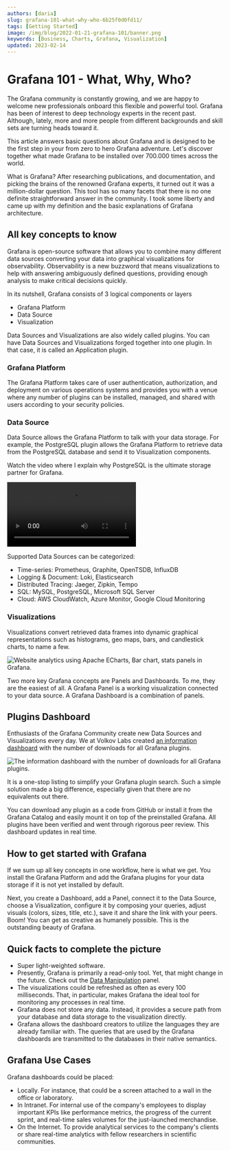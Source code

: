 ```yaml
---
authors: [daria]
slug: grafana-101-what-why-who-6b25f0d0fd11/
tags: [Getting Started]
image: /img/blog/2022-01-21-grafana-101/banner.png
keywords: [Business, Charts, Grafana, Visualization]
updated: 2023-02-14
---
```



# Grafana 101 - What, Why, Who?

The Grafana community is constantly growing, and we are happy to welcome new professionals onboard this flexible and powerful tool. Grafana has been of interest to deep technology experts in the recent past. Although, lately, more and more people from different backgrounds and skill sets are turning heads toward it.

This article answers basic questions about Grafana and is designed to be the first step in your from zero to hero Grafana adventure. Let's discover together what made Grafana to be installed over 700.000 times across the world.

What is Grafana? After researching publications, and documentation, and picking the brains of the renowned Grafana experts, it turned out it was a million-dollar question. This tool has so many facets that there is no one definite straightforward answer in the community. I took some liberty and came up with my definition and the basic explanations of Grafana architecture.

## All key concepts to know

Grafana is open-source software that allows you to combine many different data sources converting your data into graphical visualizations for observability. Observability is a new buzzword that means visualizations to help with answering ambiguously defined questions, providing enough analysis to make critical decisions quickly.

In its nutshell, Grafana consists of 3 logical components or layers

- Grafana Platform
- Data Source
- Visualization

Data Sources and Visualizations are also widely called plugins. You can have Data Sources and Visualizations forged together into one plugin. In that case, it is called an Application plugin.

### Grafana Platform

The Grafana Platform takes care of user authentication, authorization, and deployment on various operations systems and provides you with a venue where any number of plugins can be installed, managed, and shared with users according to your security policies.

### Data Source

Data Source allows the Grafana Platform to talk with your data storage. For example, the PostgreSQL plugin allows the Grafana Platform to retrieve data from the PostgreSQL database and send it to Visualization components.

Watch the video where I explain why PostgreSQL is the ultimate storage partner for Grafana.

<Video
  src="https://www.youtube.com/embed/SbjIWnrMIgk"
  title="PostgreSQL with Timescale is the ultimate storage partner for Grafana."
/>

Supported Data Sources can be categorized:

- Time-series: Prometheus, Graphite, OpenTSDB, InfluxDB
- Logging & Document: Loki, Elasticsearch
- Distributed Tracing: Jaeger, Zipkin, Tempo
- SQL: MySQL, PostgreSQL, Microsoft SQL Server
- Cloud: AWS CloudWatch, Azure Monitor, Google Cloud Monitoring

### Visualizations

Visualizations convert retrieved data frames into dynamic graphical representations such as histograms, geo maps, bars, and candlestick charts, to name a few.

<Image
  title="Website analytics using Apache ECharts, Bar chart, stats panels in Grafana."
  src="/img/blog/2022-01-21-grafana-101/visualization.png"
  lazy={false}
/>

Two more key Grafana concepts are Panels and Dashboards. To me, they are the easiest of all. A Grafana Panel is a working visualization connected to your data source. A Grafana Dashboard is a combination of panels.

## Plugins Dashboard

Enthusiasts of the Grafana Community create new Data Sources and Visualizations every day. We at Volkov Labs created [an information dashboard](https://demo.volkovlabs.io) with the number of downloads for all Grafana plugins.

<Image
  title="The information dashboard with the number of downloads for all Grafana plugins."
  src="/img/blog/2022-01-21-grafana-101/dashboard.png"
/>

It is a one-stop listing to simplify your Grafana plugin search. Such a simple solution made a big difference, especially given that there are no equivalents out there.

You can download any plugin as a code from GitHub or install it from the Grafana Catalog and easily mount it on top of the preinstalled Grafana. All plugins have been verified and went through rigorous peer review. This dashboard updates in real time.

## How to get started with Grafana

If we sum up all key concepts in one workflow, here is what we get. You install the Grafana Platform and add the Grafana plugins for your data storage if it is not yet installed by default.

Next, you create a Dashboard, add a Panel, connect it to the Data Source, choose a Visualization, configure it by composing your queries, adjust visuals (colors, sizes, title, etc.), save it and share the link with your peers. Boom! You can get as creative as humanely possible. This is the outstanding beauty of Grafana.

## Quick facts to complete the picture

- Super light-weighted software.
- Presently, Grafana is primarily a read-only tool. Yet, that might change in the future. Check out the [Data Manipulation](/plugins/volkovlabs-form-panel) panel.
- The visualizations could be refreshed as often as every 100 milliseconds. That, in particular, makes Grafana the ideal tool for monitoring any processes in real time.
- Grafana does not store any data. Instead, it provides a secure path from your database and data storage to the visualization directly.
- Grafana allows the dashboard creators to utilize the languages they are already familiar with. The queries that are used by the Grafana dashboards are transmitted to the databases in their native semantics.

## Grafana Use Cases

Grafana dashboards could be placed:

- Locally. For instance, that could be a screen attached to a wall in the office or laboratory.
- In Intranet. For internal use of the company's employees to display important KPIs like performance metrics, the progress of the current sprint, and real-time sales volumes for the just-launched merchandise.
- On the Internet. To provide analytical services to the company's clients or share real-time analytics with fellow researchers in scientific communities.
